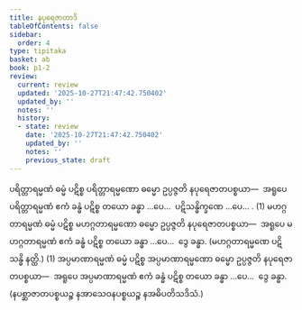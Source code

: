 ```yaml
---
title: နပုရေဇာတာဒိ
tableOfContents: false
sidebar:
  order: 4
type: tipitaka
basket: ab
book: p1-2
review:
  current: review
  updated: '2025-10-27T21:47:42.750402'
  updated_by: ''
  notes: ''
  history:
  - state: review
    date: '2025-10-27T21:47:42.750402'
    updated_by: ''
    notes: ''
    previous_state: draft
---
```



<ReviewStatus review={frontmatter.review} showDetails={true} />

<HypothesisAnnotation frontmatter={frontmatter} />

<DynamicBreadcrumb />

<Division number="6" book="p1-2" e="ch" v="37" p="344">

<Paragraph number="2169" book="p1-2">
ပရိတ္တာရမ္မဏံ ဓမ္မံ ပဋိစ္စ ပရိတ္တာရမ္မဏော ဓမ္မော ဥပ္ပဇ္ဇတိ နပုရေဇာတပစ္စယာ—  အရူပေ ပရိတ္တာရမ္မဏံ ဧကံ ခန္ဓံ ပဋိစ္စ တယော ခန္ဓာ …ပေ…  ပဋိသန္ဓိက္ခဏေ …ပေ… . (1)
</Paragraph>

<Paragraph number="2170" book="p1-2">
မဟဂ္ဂတာရမ္မဏံ ဓမ္မံ ပဋိစ္စ မဟဂ္ဂတာရမ္မဏော ဓမ္မော ဥပ္ပဇ္ဇတိ နပုရေဇာတပစ္စယာ—  အရူပေ မဟဂ္ဂတာရမ္မဏံ ဧကံ ခန္ဓံ ပဋိစ္စ တယော ခန္ဓာ …ပေ…  ဒွေ ခန္ဓာ. (မဟဂ္ဂတာရမ္မဏေ ပဋိသန္ဓိ နတ္ထိ.) (1)
</Paragraph>

<Paragraph number="2171" book="p1-2">
အပ္ပမာဏာရမ္မဏံ ဓမ္မံ ပဋိစ္စ အပ္ပမာဏာရမ္မဏော ဓမ္မော ဥပ္ပဇ္ဇတိ နပုရေဇာတပစ္စယာ—  အရူပေ အပ္ပမာဏာရမ္မဏံ ဧကံ ခန္ဓံ ပဋိစ္စ တယော ခန္ဓာ …ပေ…  ဒွေ ခန္ဓာ. (နပစ္ဆာဇာတပစ္စယဉ္စ နအာသေဝနပစ္စယဉ္စ နအဓိပတိသဒိသံ.)
</Paragraph>
</Division>